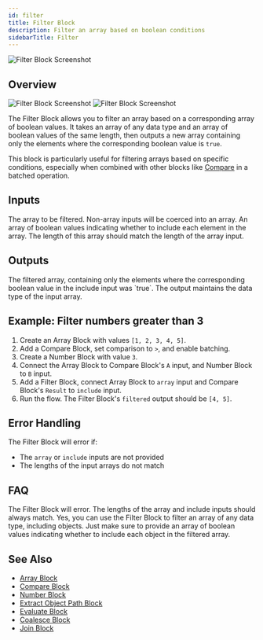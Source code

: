 ```yaml
---
id: filter
title: Filter Block
description: Filter an array based on boolean conditions
sidebarTitle: Filter
---
```


![Filter Block Screenshot](./assets/filter-block.png)

## Overview
<Frame className="block dark:hidden">
  <img src="/block-reference/assets/filter_light.png" alt="Filter Block Screenshot" />
</Frame>
<Frame className="hidden dark:block">
  <img src="/block-reference/assets/filter_dark.png" alt="Filter Block Screenshot" />
</Frame>

The Filter Block allows you to filter an array based on a corresponding array of boolean values. It takes an array of any data type and an array of boolean values of the same length, then outputs a new array containing only the elements where the corresponding boolean value is `true`.

This block is particularly useful for filtering arrays based on specific conditions, especially when combined with other blocks like [Compare](/block-reference/modifiers/compare) in a batched operation.

## Inputs

<ParamField path="array" type="any[]" required>
  The array to be filtered. Non-array inputs will be coerced into an array.
</ParamField>

<ParamField path="include" type="boolean[]" required>
  An array of boolean values indicating whether to include each element in the array. The length of this array should match the length of the array input.
</ParamField>

## Outputs

<ResponseField name="filtered" type="any[]">
  The filtered array, containing only the elements where the corresponding boolean value in the include input was `true`. The output maintains the data type of the input array.
</ResponseField>

## Example: Filter numbers greater than 3

1. Create an Array Block with values `[1, 2, 3, 4, 5]`.
2. Add a Compare Block, set comparison to `>`, and enable batching.
3. Create a Number Block with value `3`.
4. Connect the Array Block to Compare Block's `A` input, and Number Block to `B` input.
5. Add a Filter Block, connect Array Block to `array` input and Compare Block's `Result` to `include` input.
6. Run the flow. The Filter Block's `filtered` output should be `[4, 5]`.

## Error Handling

The Filter Block will error if:
- The `array` or `include` inputs are not provided
- The lengths of the input arrays do not match

## FAQ

<AccordionGroup>
  <Accordion title="What happens if the lengths of the array and include inputs do not match?">
    The Filter Block will error. The lengths of the array and include inputs should always match.
  </Accordion>

  <Accordion title="Can I use the Filter Block to filter an array of objects?">
    Yes, you can use the Filter Block to filter an array of any data type, including objects. Just make sure to provide an array of boolean values indicating whether to include each object in the filtered array.
  </Accordion>
</AccordionGroup>

## See Also

- [Array Block](/block-reference/data/array)
- [Compare Block](/block-reference/modifiers/compare)
- [Number Block](/block-reference/data/number)
- [Extract Object Path Block](/block-reference/modifiers/extract-object-path)
- [Evaluate Block](/block-reference/modifiers/evaluate)
- [Coalesce Block](/block-reference/modifiers/coalesce)
- [Join Block](/block-reference/modifiers/join)
